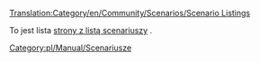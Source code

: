 [[Translation:Category/en/Community/Scenarios/Scenario Listings]]

To jest lista <!--[[list of player-made scenarios|scenario listing pages]]--> [[pl/Community/Scenarios/Main Page|strony z listą scenariuszy]] .

<!--[[Category:Scenarios]]-->[[Category:pl/Manual/Scenariusze]]